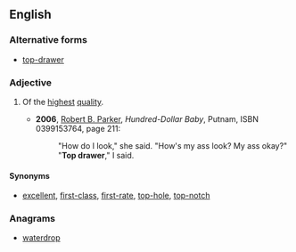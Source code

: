 ==English==

===Alternative forms===
* [[top-drawer]]

===Adjective===
{{en-adj|-|head=[[top]] [[drawer]]}}

# {{context|idiomatic|lang=en}} Of the [[highest]] [[quality]].
#* '''2006''', [[w:Robert_B._Parker|Robert B. Parker]], ''Hundred-Dollar Baby'', Putnam, ISBN 0399153764, page 211:
#*:"How do I look," she said. "How's my ass look? My ass okay?"
#*:"'''Top drawer'''," I said.

====Synonyms====
* [[excellent]], [[first-class]], [[first-rate]], [[top-hole]], [[top-notch]]

===Anagrams===
* [[waterdrop#English|waterdrop]]
